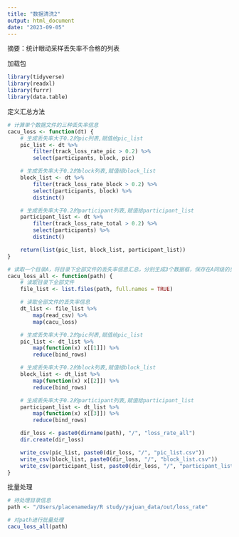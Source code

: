 ```yaml
---
title: "数据清洗2"
output: html_document
date: "2023-09-05"
---
```

摘要：统计眼动采样丢失率不合格的列表

加载包
```r
library(tidyverse)
library(readxl)
library(furrr)
library(data.table)
```

定义汇总方法
```r
# 计算单个数据文件的三种丢失率信息
cacu_loss <- function(dt) {
    # 生成丢失率大于0.2的pic列表,赋值给pic_list
    pic_list <- dt %>%
        filter(track_loss_rate_pic > 0.2) %>%
        select(participants, block, pic)

    # 生成丢失率大于0.2的block列表,赋值给block_list
    block_list <- dt %>%
        filter(track_loss_rate_block > 0.2) %>%
        select(participants, block) %>%
        distinct()

    # 生成丢失率大于0.2的participant列表,赋值给participant_list
    participant_list <- dt %>%
        filter(track_loss_rate_total > 0.2) %>%
        select(participants) %>%
        distinct()

    return(list(pic_list, block_list, participant_list))
}

# 读取一个目录A，将目录下全部文件的丢失率信息汇总，分别生成3个数据框，保存在A同级的另一目录中，目录名称为"loss_rate_all"
cacu_loss_all <- function(path) {
    # 读取目录下全部文件
    file_list <- list.files(path, full.names = TRUE)

    # 读取全部文件的丢失率信息
    dt_list <- file_list %>%
        map(read_csv) %>%
        map(cacu_loss)

    # 生成丢失率大于0.2的pic列表,赋值给pic_list
    pic_list <- dt_list %>%
        map(function(x) x[[1]]) %>%
        reduce(bind_rows)

    # 生成丢失率大于0.2的block列表,赋值给block_list
    block_list <- dt_list %>%
        map(function(x) x[[2]]) %>%
        reduce(bind_rows)

    # 生成丢失率大于0.2的participant列表,赋值给participant_list
    participant_list <- dt_list %>%
        map(function(x) x[[3]]) %>%
        reduce(bind_rows)

    dir_loss <- paste0(dirname(path), "/", "loss_rate_all")
    dir.create(dir_loss)

    write_csv(pic_list, paste0(dir_loss, "/", "pic_list.csv"))
    write_csv(block_list, paste0(dir_loss, "/", "block_list.csv"))
    write_csv(participant_list, paste0(dir_loss, "/", "participant_list.csv"))
}
```

批量处理
```r
# 待处理目录信息
path <- "/Users/placenameday/R study/yajuan_data/out/loss_rate"

# 对path进行批量处理
cacu_loss_all(path)
```



